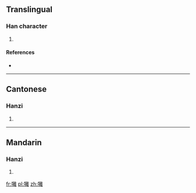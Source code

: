 ==Translingual==

===Han character===
{{Han char|rn=30|rad=口|as=18|sn=21|four=|canj=口卜月土 (RYBG)}}

# {{defn|Han|sort=口18}}

====References====
* {{Han ref|kx=0215.221|hdz=10706.101|uh=56C4|ud=22212}}

----

==Cantonese==

===Hanzi===
{{yue-hanzi|jyut=[[lai4]], [[lei4]]|y=lai4, lei4}}

# {{defn|lang=yue|sort=口18}}

----

==Mandarin==

===Hanzi===
{{cmn-hanzi|pin=[[lí]] ([[li2]])|wg=li<sup>2</sup>}}

# {{defn|lang=cmn|sort=口18}}

[[fr:囄]]
[[pl:囄]]
[[zh:囄]]